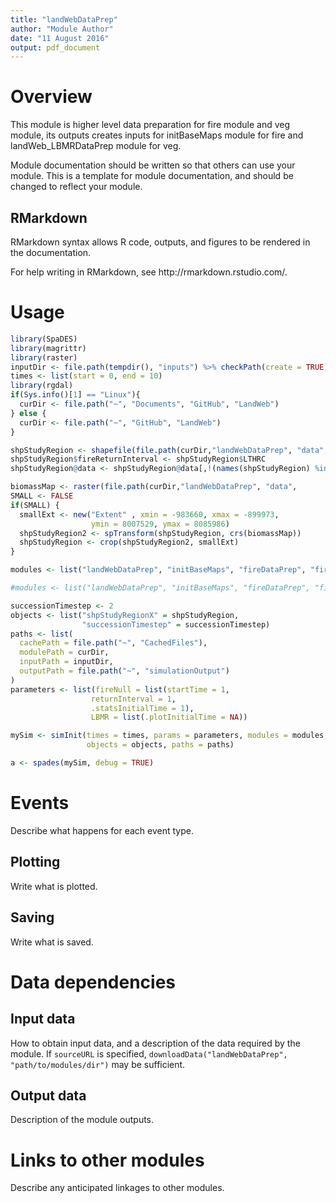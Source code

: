 ```yaml
---
title: "landWebDataPrep"
author: "Module Author"
date: "11 August 2016"
output: pdf_document
---
```


# Overview

This module is higher level data preparation for fire module and veg module, its outputs creates inputs for initBaseMaps module for fire and landWeb_LBMRDataPrep module for veg.

Module documentation should be written so that others can use your module.
This is a template for module documentation, and should be changed to reflect your module.

## RMarkdown

RMarkdown syntax allows R code, outputs, and figures to be rendered in the documentation.

For help writing in RMarkdown, see http://rmarkdown.rstudio.com/.

# Usage

```r
library(SpaDES)
library(magrittr)
library(raster)
inputDir <- file.path(tempdir(), "inputs") %>% checkPath(create = TRUE)
times <- list(start = 0, end = 10)
library(rgdal)
if(Sys.info()[1] == "Linux"){
  curDir <- file.path("~", "Documents", "GitHub", "LandWeb")
} else {
  curDir <- file.path("~", "GitHub", "LandWeb")
}

shpStudyRegion <- shapefile(file.path(curDir,"landWebDataPrep", "data", "shpLandWEB.shp"))
shpStudyRegion$fireReturnInterval <- shpStudyRegion$LTHRC
shpStudyRegion@data <- shpStudyRegion@data[,!(names(shpStudyRegion) %in% "ECODISTRIC")]

biomassMap <- raster(file.path(curDir,"landWebDataPrep", "data",                               "NFI_MODIS250m_kNN_Structure_Biomass_TotalLiveAboveGround_v0.tif"))
SMALL <- FALSE
if(SMALL) {
  smallExt <- new("Extent" , xmin = -983660, xmax = -899973, 
                  ymin = 8007529, ymax = 8085986)
  shpStudyRegion2 <- spTransform(shpStudyRegion, crs(biomassMap))
  shpStudyRegion <- crop(shpStudyRegion2, smallExt)
}

modules <- list("landWebDataPrep", "initBaseMaps", "fireDataPrep", "fireNull", "landWeb_LBMRDataPrep", "LBMR")

#modules <- list("landWebDataPrep", "initBaseMaps", "fireDataPrep", "fireNull")

successionTimestep <- 2
objects <- list("shpStudyRegionX" = shpStudyRegion,
                "successionTimestep" = successionTimestep)
paths <- list(
  cachePath = file.path("~", "CachedFiles"),
  modulePath = curDir,
  inputPath = inputDir,
  outputPath = file.path("~", "simulationOutput")
)
parameters <- list(fireNull = list(startTime = 1,
                  returnInterval = 1,
                  .statsInitialTime = 1),
                  LBMR = list(.plotInitialTime = NA))

mySim <- simInit(times = times, params = parameters, modules = modules,
                 objects = objects, paths = paths)

a <- spades(mySim, debug = TRUE)
```

# Events

Describe what happens for each event type.

## Plotting

Write what is plotted.

## Saving

Write what is saved.

# Data dependencies

## Input data

How to obtain input data, and a description of the data required by the module.
If `sourceURL` is specified, `downloadData("landWebDataPrep", "path/to/modules/dir")` may be sufficient.

## Output data

Description of the module outputs.

# Links to other modules

Describe any anticipated linkages to other modules.

